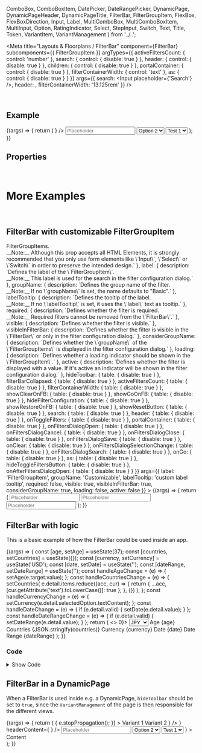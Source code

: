   ComboBox,
  ComboBoxItem,
  DatePicker,
  DateRangePicker,
  DynamicPage,
  DynamicPageHeader,
  DynamicPageTitle,
  FilterBar,
  FilterGroupItem,
  FlexBox,
  FlexBoxDirection,
  Input,
  Label,
  MultiComboBox,
  MultiComboBoxItem,
  MultiInput,
  Option,
  RatingIndicator,
  Select,
  StepInput,
  Switch,
  Text,
  Title,
  Token,
  VariantItem,
  VariantManagement
} from '../..';

<Meta
  title="Layouts & Floorplans / FilterBar"
  component={FilterBar}
  subcomponents={{ FilterGroupItem }}
  argTypes={{
    activeFiltersCount: { control: 'number' },
    search: { control: { disable: true } },
    header: { control: { disable: true } },
    children: { control: { disable: true } },
    portalContainer: { control: { disable: true } },
    filterContainerWidth: { control: 'text' },
    as: { control: { disable: true } }
  }}
  args={{
    search: <Input placeholder={'Search'} />,
    header: <Title>Test</Title>,
    filterContainerWidth: '13.125rem'
  }}
/>

<DocsHeader />

<br />

## Example

<Canvas>
  <Story name="Default">
    {(args) => {
      return (
        <FilterBar {...args}>
          <FilterGroupItem label="StepInput" required>
            <StepInput required />
          </FilterGroupItem>
          <FilterGroupItem label="RatingIndicator">
            <RatingIndicator />
          </FilterGroupItem>
          <FilterGroupItem label="MultiInput" active>
            <MultiInput
              tokens={
                <>
                  <Token text="Argentina" selected />
                  <Token text="Bulgaria" />
                  <Token text="England" />
                  <Token text="Finland" />
                </>
              }
            />
          </FilterGroupItem>
          <FilterGroupItem label="Input">
            <Input placeholder="Placeholder" />
          </FilterGroupItem>
          <FilterGroupItem label="Switch">
            <Switch />
          </FilterGroupItem>
          <FilterGroupItem label="SELECT w/ initial selected" visibleInFilterBar={false}>
            <Select>
              <Option>Option 1</Option>
              <Option selected>Option 2</Option>
              <Option>Option 3</Option>
              <Option>Option 4</Option>
            </Select>
          </FilterGroupItem>
          <FilterGroupItem label="SELECT w/o initial selected">
            <Select>
              <Option data-key="Test 1" selected icon="add">
                Test 1
              </Option>
              <Option data-key="Test 2" icon="add">
                Test 2
              </Option>
              <Option data-key="Test 3" icon="add">
                Test 3
              </Option>
              <Option data-key="Test 4" icon="add">
                Test 4
              </Option>
              <Option data-key="Test 5" icon="add">
                Test 5
              </Option>
            </Select>
          </FilterGroupItem>
          <FilterGroupItem label="MultBox w/ initial selected" groupName="Group 1">
            <MultiComboBox>
              <MultiComboBoxItem text="MultiComboBoxItem 1" />
              <MultiComboBoxItem selected text="MultiComboBoxItem 2" />
              <MultiComboBoxItem text="MultiComboBoxItem 3" />
              <MultiComboBoxItem selected text="MultiComboBoxItem 4" />
            </MultiComboBox>
          </FilterGroupItem>
          <FilterGroupItem label="ComboBox w/o initial selected" groupName="Group 2">
            <ComboBox>
              <ComboBoxItem text="ComboBoxItem 1" />
              <ComboBoxItem text="ComboBoxItem 2" />
              <ComboBoxItem text="ComboBoxItem 3" />
              <ComboBoxItem text="ComboBoxItem 4" />
            </ComboBox>
          </FilterGroupItem>
          <FilterGroupItem label="Date Picker" groupName="Group 2">
            <DateRangePicker style={{ minWidth: 'auto' }} />
          </FilterGroupItem>
        </FilterBar>
      );
    }}
  </Story>
</Canvas>

## Properties

<ArgsTableWithNote story="Default" />

<br />

# More Examples

<br />

## FilterBar with customizable FilterGroupItem

<Canvas>
  <Story
    name="with customizable FilterGroupItem"
    argTypes={{
      children: {
        description: `Content of the <code>FilterGroupItems</code>.<br />__Note:__ Although this prop accepts all HTML Elements, it is strongly recommended that you only use form elements like \`Input\`, \`Select\` or \`Switch\` in order to preserve the intended design.`
      },
      label: {
        description: `Defines the label of the \`FilterGroupItem\`.<br />__Note:__ This label is used for the search in the filter configuration dialog.`
      },
      groupName: {
        description: `Defines the group name of the filter.<br />__Note:__ If no \`groupName\` is set, the name defaults to "Basic".`
      },
      labelTooltip: {
        description: `Defines the tooltip of the label.<br />__Note:__ If no \`labelTooltip\` is set, it uses the \`label\` text as tooltip.`
      },
      required: {
        description: `Defines whether the filter is required.<br />__Note:__ Required filters cannot be removed from the \`FilterBar\`.`
      },
      visible: { description: `Defines whether the filter is visible.` },
      visibleInFilterBar: {
        description: `Defines whether the filter is visible in the \`FilterBar\` or only in the filter configuration dialog.`
      },
      considerGroupName: {
        description: `Defines whether the \`groupName\` of the \`FilterGroupItems\` is displayed in the filter configuration dialog.`
      },
      loading: {
        description: `Defines whether a loading indicator should be shown in the \`FilterGroupItem\`.`
      },
      active: {
        description: `Defines whether the filter is displayed with a value. If it's active an indicator will be shown in the filter configuration dialog.`
      },
      hideToolbar: { table: { disable: true } },
      filterBarCollapsed: { table: { disable: true } },
      activeFiltersCount: { table: { disable: true } },
      filterContainerWidth: { table: { disable: true } },
      showClearOnFB: { table: { disable: true } },
      showGoOnFB: { table: { disable: true } },
      hideFilterConfiguration: { table: { disable: true } },
      showRestoreOnFB: { table: { disable: true } },
      showResetButton: { table: { disable: true } },
      search: { table: { disable: true } },
      header: { table: { disable: true } },
      onToggleFilters: { table: { disable: true } },
      portalContainer: { table: { disable: true } },
      onFiltersDialogOpen: { table: { disable: true } },
      onFiltersDialogCancel: { table: { disable: true } },
      onFiltersDialogClose: { table: { disable: true } },
      onFiltersDialogSave: { table: { disable: true } },
      onClear: { table: { disable: true } },
      onFiltersDialogSelectionChange: { table: { disable: true } },
      onFiltersDialogSearch: { table: { disable: true } },
      onGo: { table: { disable: true } },
      as: { table: { disable: true } },
      hideToggleFiltersButton: { table: { disable: true } },
      onAfterFiltersDialogOpen: { table: { disable: true } }
    }}
    args={{
      label: 'FilterGroupItem',
      groupName: 'Customizable',
      labelTooltip: 'custom label tooltip',
      required: false,
      visible: true,
      visibleInFilterBar: true,
      considerGroupName: true,
      loading: false,
      active: false
    }}
  >
    {(args) => {
      return (
        <FilterBar considerGroupName>
          <FilterGroupItem
            label={args.label}
            groupName={args.groupName}
            labelTooltip={args.labelTooltip}
            required={args.required}
            visible={args.visible}
            visibleInFilterBar={args.visibleInFilterBar}
            considerGroupName={args.considerGroupName}
            loading={args.loading}
            active={args.active}
          >
            <Input placeholder="Placeholder" />
          </FilterGroupItem>
          <FilterGroupItem label="Filter 1" groupName="Not customizable">
            <Input placeholder="Placeholder" />
          </FilterGroupItem>
          <FilterGroupItem label="Filter 2" groupName="Not customizable">
            <Input placeholder="Placeholder" />
          </FilterGroupItem>
        </FilterBar>
      );
    }}
  </Story>
</Canvas>

<ArgsTableWithNote
  hideTabContainer
  story="with customizable FilterGroupItem"
  noteText="The table below shows the props of the first FilterGroupItem."
/>

## FilterBar with logic

This is a basic example of how the FilterBar could be used inside an app.

<Canvas>
  <Story name="with logic">
    {(args) => {
      const [age, setAge] = useState(37);
      const [countries, setCountries] = useState({});
      const [currency, setCurrency] = useState('USD');
      const [date, setDate] = useState('');
      const [dateRange, setDateRange] = useState('');
      const handleAgeChange = (e) => {
        setAge(e.target.value);
      };
      const handleCountriesChange = (e) => {
        setCountries(
          e.detail.items.reduce((acc, cur) => {
            return { ...acc, [cur.getAttribute('text').toLowerCase()]: true };
          }, {})
        );
      };
      const handleCurrencyChange = (e) => {
        setCurrency(e.detail.selectedOption.textContent);
      };
      const handleDateChange = (e) => {
        if (e.detail.valid) {
          setDate(e.detail.value);
        }
      };
      const handleDateRangeChange = (e) => {
        if (e.detail.valid) {
          setDateRange(e.detail.value);
        }
      };
      return (
        <>
          <FilterBar>
            <FilterGroupItem label="Age" active={!!age} required>
              <StepInput value={age} onChange={handleAgeChange} required />
            </FilterGroupItem>
            <FilterGroupItem label="Countries" active={Object.keys(countries).length > 0}>
              <MultiComboBox onSelectionChange={handleCountriesChange}>
                <MultiComboBoxItem text="Argentina" selected={countries.argentina} />
                <MultiComboBoxItem text="Bulgaria" selected={countries.bulgaria} />
                <MultiComboBoxItem text="Finland" selected={countries.finland} />
                <MultiComboBoxItem text="Germany" selected={countries.germany} />
                <MultiComboBoxItem text="Ireland" selected={countries.ireland} />
                <MultiComboBoxItem text="Ukraine" selected={countries.ukraine} />
                <MultiComboBoxItem text="USA" selected={countries.usa} />
              </MultiComboBox>
            </FilterGroupItem>
            <FilterGroupItem label="Currency" active={!!currency}>
              <Select onChange={handleCurrencyChange}>
                <Option additionalText="€" selected={currency === 'EUR'}>
                  EUR
                </Option>
                <Option additionalText="$" selected={currency === 'USD'}>
                  USD
                </Option>
                <Option additionalText="£" selected={currency === 'GBP'}>
                  GBP
                </Option>
                <Option additionalText="₺" selected={currency === 'TRY'}>
                  TRY
                </Option>
                <Option additionalText="¥" selected={currency === 'JPY'}>
                  JPY
                </Option>
              </Select>
            </FilterGroupItem>
            <FilterGroupItem label="Date" active={!!date}>
              <DatePicker value={date} onChange={handleDateChange} style={{ minWidth: 'auto' }} on />
            </FilterGroupItem>
            <FilterGroupItem label="Date Range" active={!!dateRange} visibleInFilterBar={false}>
              <DateRangePicker value={dateRange} onChange={handleDateRangeChange} style={{ minWidth: 'auto' }} on />
            </FilterGroupItem>
          </FilterBar>
          <FlexBox direction={FlexBoxDirection.Column}>
            <FlexBox>
              <Label showColon>Age</Label>
              <Text>{age}</Text>
            </FlexBox>
            <FlexBox>
              <Label showColon>Countries</Label>
              <Text>{JSON.stringify(countries)}</Text>
            </FlexBox>
            <FlexBox>
              <Label showColon>Currency</Label>
              <Text>{currency}</Text>
            </FlexBox>
            <FlexBox>
              <Label showColon>Date</Label>
              <Text>{date}</Text>
            </FlexBox>
            <FlexBox>
              <Label showColon>Date Range</Label>
              <Text>{dateRange}</Text>
            </FlexBox>
          </FlexBox>
        </>
      );
    }}
  </Story>
</Canvas>

### Code

<details>

<summary>Show Code</summary>

```jsx
const FilterBarComponent = (args) => {
  const [age, setAge] = useState(37);
  const [countries, setCountries] = useState({});
  const [currency, setCurrency] = useState('USD');
  const [date, setDate] = useState('');
  const [dateRange, setDateRange] = useState('');
  const handleAgeChange = (e) => {
    setAge(e.target.value);
  };
  const handleCountriesChange = (e) => {
    setCountries(
      e.detail.items.reduce((acc, cur) => {
        return { ...acc, [cur.getAttribute('text').toLowerCase()]: true };
      }, {})
    );
  };
  const handleCurrencyChange = (e) => {
    setCurrency(e.detail.selectedOption.textContent);
  };
  const handleDateChange = (e) => {
    if (e.detail.valid) {
      setDate(e.detail.value);
    }
  };
  const handleDateRangeChange = (e) => {
    if (e.detail.valid) {
      setDateRange(e.detail.value);
    }
  };
  return (
    <>
      <FilterBar>
        <FilterGroupItem label="Age" active={!!age} required>
          <StepInput value={age} onChange={handleAgeChange} required />
        </FilterGroupItem>
        <FilterGroupItem label="Countries" active={Object.keys(countries).length > 0}>
          <MultiComboBox onSelectionChange={handleCountriesChange}>
            <MultiComboBoxItem text="Argentina" selected={countries.argentina} />
            <MultiComboBoxItem text="Bulgaria" selected={countries.bulgaria} />
            <MultiComboBoxItem text="Finland" selected={countries.finland} />
            <MultiComboBoxItem text="Germany" selected={countries.germany} />
            <MultiComboBoxItem text="Ireland" selected={countries.ireland} />
            <MultiComboBoxItem text="Ukraine" selected={countries.ukraine} />
            <MultiComboBoxItem text="USA" selected={countries.usa} />
          </MultiComboBox>
        </FilterGroupItem>
        <FilterGroupItem label="Currency" active={!!currency}>
          <Select onChange={handleCurrencyChange}>
            <Option additionalText="€" selected={currency === 'EUR'}>
              EUR
            </Option>
            <Option additionalText="$" selected={currency === 'USD'}>
              USD
            </Option>
            <Option additionalText="£" selected={currency === 'GBP'}>
              GBP
            </Option>
            <Option additionalText="₺" selected={currency === 'TRY'}>
              TRY
            </Option>
            <Option additionalText="¥" selected={currency === 'JPY'}>
              JPY
            </Option>
          </Select>
        </FilterGroupItem>
        <FilterGroupItem label="Date" active={!!date}>
          <DatePicker value={date} onChange={handleDateChange} style={{ minWidth: 'auto' }} on />
        </FilterGroupItem>
        <FilterGroupItem label="Date Range" active={!!dateRange} visibleInFilterBar={false}>
          <DateRangePicker value={dateRange} onChange={handleDateRangeChange} style={{ minWidth: 'auto' }} on />
        </FilterGroupItem>
      </FilterBar>
      <FlexBox direction={FlexBoxDirection.Column}>
        <FlexBox>
          <Label showColon>Age</Label>
          <Text>{age}</Text>
        </FlexBox>
        <FlexBox>
          <Label showColon>Countries</Label>
          <Text>{JSON.stringify(countries)}</Text>
        </FlexBox>
        <FlexBox>
          <Label showColon>Currency</Label>
          <Text>{currency}</Text>
        </FlexBox>
        <FlexBox>
          <Label showColon>Date</Label>
          <Text>{date}</Text>
        </FlexBox>
        <FlexBox>
          <Label showColon>Date Range</Label>
          <Text>{dateRange}</Text>
        </FlexBox>
      </FlexBox>
    </>
  );
};
```

</details>

## FilterBar in a DynamicPage

When a FilterBar is used inside e.g. a DynamicPage, `hideToolbar` should be set to `true`, since the `VariantManagement` of
the page is then responsible for the different views.

<Canvas>
  <Story name="in DynamicPage">
    {(args) => {
      return (
        <DynamicPage
          headerTitle={
            <DynamicPageTitle
              interact
              header={
                <VariantManagement
                  onClick={(e) => {
                    e.stopPropagation();
                  }}
                >
                  <VariantItem>Variant 1</VariantItem>
                  <VariantItem selected>Variant 2</VariantItem>
                </VariantManagement>
              }
            />
          }
          headerContent={
            <DynamicPageHeader>
              <FilterBar {...args} hideToolbar>
                <FilterGroupItem label="StepInput">
                  <StepInput />
                </FilterGroupItem>
                <FilterGroupItem label="MultiInput" active required>
                  <MultiInput
                    required
                    tokens={
                      <>
                        <Token text="Argentina" selected />
                        <Token text="Bulgaria" />
                        <Token text="England" />
                        <Token text="Finland" />
                      </>
                    }
                  />
                </FilterGroupItem>
                <FilterGroupItem label="Input">
                  <Input placeholder="Placeholder" />
                </FilterGroupItem>
                <FilterGroupItem label="Switch" visibleInFilterBar={false}>
                  <Switch />
                </FilterGroupItem>
                <FilterGroupItem label="SELECT w/ initial selected" visibleInFilterBar={false}>
                  <Select>
                    <Option>Option 1</Option>
                    <Option selected>Option 2</Option>
                    <Option>Option 3</Option>
                    <Option>Option 4</Option>
                  </Select>
                </FilterGroupItem>
                <FilterGroupItem label="SELECT w/o initial selected" visibleInFilterBar={false}>
                  <Select>
                    <Option data-key="Test 1" selected icon="add">
                      Test 1
                    </Option>
                    <Option data-key="Test 2" icon="add">
                      Test 2
                    </Option>
                    <Option data-key="Test 3" icon="add">
                      Test 3
                    </Option>
                    <Option data-key="Test 4" icon="add">
                      Test 4
                    </Option>
                    <Option data-key="Test 5" icon="add">
                      Test 5
                    </Option>
                  </Select>
                </FilterGroupItem>
                <FilterGroupItem label="MultBox w/ initial selected" groupName="Group 1" visibleInFilterBar={false}>
                  <MultiComboBox>
                    <MultiComboBoxItem text="MultiComboBoxItem 1" />
                    <MultiComboBoxItem selected text="MultiComboBoxItem 2" />
                    <MultiComboBoxItem text="MultiComboBoxItem 3" />
                    <MultiComboBoxItem selected text="MultiComboBoxItem 4" />
                  </MultiComboBox>
                </FilterGroupItem>
                <FilterGroupItem label="ComboBox w/o initial selected" groupName="Group 2" visibleInFilterBar={false}>
                  <ComboBox>
                    <ComboBoxItem text="ComboBoxItem 1" />
                    <ComboBoxItem text="ComboBoxItem 2" />
                    <ComboBoxItem text="ComboBoxItem 3" />
                    <ComboBoxItem text="ComboBoxItem 4" />
                  </ComboBox>
                </FilterGroupItem>
                <FilterGroupItem label="Date Picker" groupName="Group 2">
                  <DateRangePicker style={{ minWidth: 'auto' }} />
                </FilterGroupItem>
              </FilterBar>
            </DynamicPageHeader>
          }
        >
          <div
            style={{
              background: 'cadetblue',
              height: '200px',
              display: 'flex',
              alignItems: 'center',
              justifyContent: 'center'
            }}
          >
            <Text style={{ color: 'white' }}>Content</Text>
          </div>
        </DynamicPage>
      );
    }}
  </Story>
</Canvas>

<Footer />
